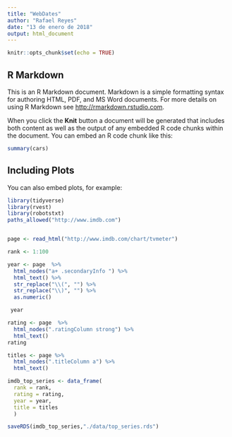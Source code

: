 ```yaml
---
title: "WebDates"
author: "Rafael Reyes"
date: "13 de enero de 2018"
output: html_document
---
```


```r
knitr::opts_chunk$set(echo = TRUE)
```

## R Markdown

This is an R Markdown document. Markdown is a simple formatting syntax for authoring HTML, PDF, and MS Word documents. For more details on using R Markdown see <http://rmarkdown.rstudio.com>.

When you click the **Knit** button a document will be generated that includes both content as well as the output of any embedded R code chunks within the document. You can embed an R code chunk like this:

```r
summary(cars)
```

## Including Plots

You can also embed plots, for example:

```r

library(tidyverse)
library(rvest)
library(robotstxt)
paths_allowed("http://www.imdb.com")



```

```r

page <- read_html("http://www.imdb.com/chart/tvmeter")

rank <- 1:100


```


```r

year <- page  %>%
  html_nodes("a+ .secondaryInfo ") %>%
  html_text() %>%
  str_replace("\\(", "") %>%
  str_replace("\\)", "") %>% 
  as.numeric()

 year
```
```r
rating <- page  %>%
  html_nodes(".ratingColumn strong") %>%
  html_text()
rating
```
```r

titles <- page %>%
  html_nodes(".titleColumn a") %>%
  html_text()


```


```r

imdb_top_series <- data_frame(
  rank = rank, 
  rating = rating, 
  year = year,
  title = titles
  )

saveRDS(imdb_top_series,"./data/top_series.rds")
```


